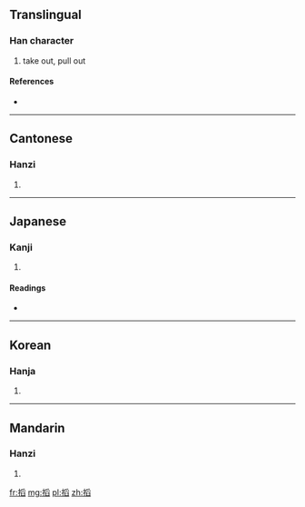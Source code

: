 {{also|掏}}
==Translingual==

===Han character===
{{Han char|rn=64|rad=手|as=10|sn=13|four=5207<sub>7</sub>|canj=手月竹X (QBHX)}}

# take out, pull out

====References====
* {{Han ref|kx=0448.060|dkj=12510|dj=0798.240|hdz=31934.010|uh=642F|ud=25647|bh=DDB0|bd=56752}}

----

==Cantonese==

===Hanzi===
{{yue-hanzi|jyut=|y=tou4}}

# {{defn|lang=yue|sort=手10}}

----

==Japanese==

===Kanji===
{{ja-kanji|grade=|rs=手10}}

# {{defn|lang=ja|sort=手10}}

====Readings====
* {{ja-readings|on=[[とう]] (tō)|kun=[[とりだす]] (toridasu)}}

----

==Korean==

===Hanja===
{{ko-hanja|hangeul=도|eumhun=|rv=do|mr=to|y=to}}

# {{defn|lang=ko|sort=手10}}

----

==Mandarin==

===Hanzi===
{{cmn-hanzi|pin=[[tāo]] ([[tao1]])|wg=t'ao<sup>1</sup>}}

# {{defn|lang=cmn|sort=手10}}

[[fr:搯]]
[[mg:搯]]
[[pl:搯]]
[[zh:搯]]